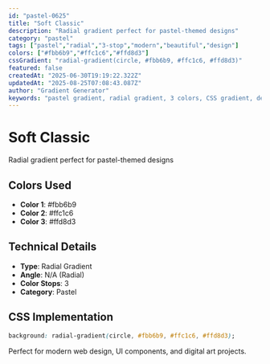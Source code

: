 ```yaml
---
id: "pastel-0625"
title: "Soft Classic"
description: "Radial gradient perfect for pastel-themed designs"
category: "pastel"
tags: ["pastel","radial","3-stop","modern","beautiful","design"]
colors: ["#fbb6b9","#ffc1c6","#ffd8d3"]
cssGradient: "radial-gradient(circle, #fbb6b9, #ffc1c6, #ffd8d3)"
featured: false
createdAt: "2025-06-30T19:19:22.322Z"
updatedAt: "2025-08-25T07:08:43.087Z"
author: "Gradient Generator"
keywords: "pastel gradient, radial gradient, 3 colors, CSS gradient, design, #fbb6b9, #ffc1c6, #ffd8d3"
---
```


# Soft Classic

Radial gradient perfect for pastel-themed designs

## Colors Used
- **Color 1**: #fbb6b9
- **Color 2**: #ffc1c6
- **Color 3**: #ffd8d3

## Technical Details
- **Type**: Radial Gradient
- **Angle**: N/A (Radial)
- **Color Stops**: 3
- **Category**: Pastel

## CSS Implementation
```css
background: radial-gradient(circle, #fbb6b9, #ffc1c6, #ffd8d3);
```

Perfect for modern web design, UI components, and digital art projects.
